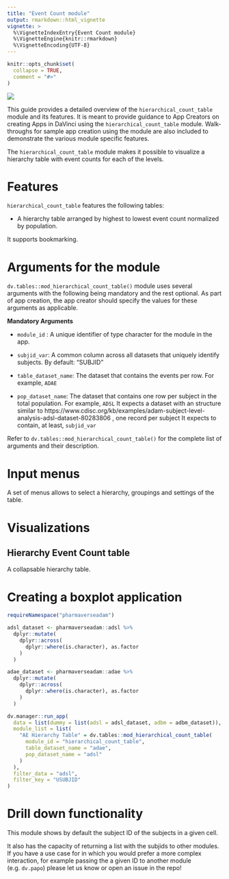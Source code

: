 ```yaml
---
title: "Event Count module"
output: rmarkdown::html_vignette
vignette: >
  %\VignetteIndexEntry{Event Count module}
  %\VignetteEngine{knitr::rmarkdown}
  %\VignetteEncoding{UTF-8}
---
```


```r
knitr::opts_chunk$set(
  collapse = TRUE,
  comment = "#>"
)
```

![](images/hierarchical_count_table.png)

This guide provides a detailed overview of the `hierarchical_count_table` module and its features. It is meant to provide guidance to
App Creators on creating Apps in DaVinci using the `hierarchical_count_table` module.
Walk-throughs for sample app creation using the module are also included
to demonstrate the various module specific features.

The `hierarchical_count_table` module makes it possible to visualize a hierarchy table with event counts for each of the levels.

# Features

`hierarchical_count_table` features the following tables:

-   A hierarchy table arranged by highest to lowest event count normalized by population.

It supports bookmarking.

# Arguments for the module

`dv.tables::mod_hierarchical_count_table()`
module uses several arguments with the following being mandatory and
the rest optional. As part of app creation, the app
creator should specify the values for these arguments as applicable.

**Mandatory Arguments**

-   `module_id` : A unique identifier of type character for the module
    in the app.

-   `subjid_var`: A common column across all datasets that uniquely identify subjects. By default: "SUBJID"

-   `table_dataset_name`: The dataset that contains the events per row. For example, `ADAE`

-   `pop_dataset_name`: The dataset that contains one row per subject in the total population. For example, `ADSL`
    It expects a dataset with an structure similar to https://www.cdisc.org/kb/examples/adam-subject-level-analysis-adsl-dataset-80283806 , one record per subject
    It expects to contain, at least, `subjid_var`
    
Refer to `dv.tables::mod_hierarchical_count_table()` for the complete list of arguments and their description.

# Input menus
  
A set of menus allows to select a hierarchy, groupings and settings of the table.

# Visualizations

## Hierarchy Event Count table

A collapsable hierarchy table.

# Creating a boxplot application

```r
requireNamespace("pharmaverseadam")

adsl_dataset <- pharmaverseadam::adsl %>%
  dplyr::mutate(
    dplyr::across(
      dplyr::where(is.character), as.factor
    )
  )

adae_dataset <- pharmaverseadam::adae %>%
  dplyr::mutate(
    dplyr::across(
      dplyr::where(is.character), as.factor
    )
  )

dv.manager::run_app(
  data = list(dummy = list(adsl = adsl_dataset, adbm = adbm_dataset)),
  module_list = list(
    "AE Hierarchy Table" = dv.tables::mod_hierarchical_count_table(
      module_id = "hierarchical_count_table",
      table_dataset_name = "adae",
      pop_dataset_name = "adsl"
    )
  ),
  filter_data = "adsl",
  filter_key = "USUBJID"
)
```

# Drill down functionality

This module shows by default the subject ID of the subjects in a given cell.

It also has the capacity of returning a list with the subjids to other modules. If you have a use case for in which
you would prefer a more complex interaction, for example passing the a given ID to another module (e.g. `dv.papo`)
please let us know or open an issue in the repo!
